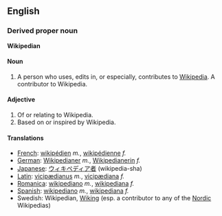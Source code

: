 ==English==

===Derived proper noun===
'''Wikipedian'''

====Noun====

# A person who uses, edits in, or especially, contributes to [[Wikipedia]].  A contributor to Wikipedia.

====Adjective====

#Of or relating to Wikipedia.
#Based on or inspired by Wikipedia.

====Translations====
*[[French]]: [[wikipédien]] ''m.'', [[wikipédienne]] ''f.''
*[[German]]: [[Wikipedianer]] ''m.'', [[Wikipedianerin]] ''f.''
*[[Japanese]]: [[ウィキペディア者]] (wikipedia-sha)
*[[Latin]]: [[vicipædianus]] ''m.'', [[vicipædiana]] ''f.''
*[[Romanica]]: [[wikipediano]] ''m.'', [[wikipediana]] ''f.''
*[[Spanish]]: [[wikipediano]] ''m.'', [[wikipediana]] ''f.''
*Swedish: Wikipedian, [[Wiking]] (esp. a contributor to any of the [[Nordic]] Wikipedias)